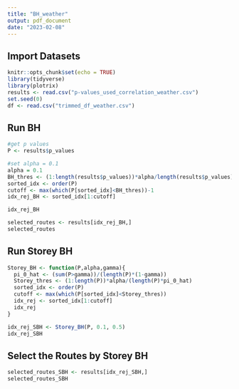 ```yaml
---
title: "BH_weather"
output: pdf_document
date: "2023-02-08"
---
```


## Import Datasets
```r
knitr::opts_chunk$set(echo = TRUE)
library(tidyverse)
library(plotrix)
results <- read.csv("p-values_used_correlation_weather.csv")
set.seed(0)
df <- read.csv("trimmed_df_weather.csv")
```

## Run BH
```r
#get p values
P <- results$p_values

#set alpha = 0.1
alpha = 0.1
BH_thres <- (1:length(results$p_values))*alpha/length(results$p_values)
sorted_idx <- order(P)
cutoff <- max(which(P[sorted_idx]<BH_thres))-1
idx_rej_BH <- sorted_idx[1:cutoff]
```

```r
idx_rej_BH
```

```r
selected_routes <- results[idx_rej_BH,]
selected_routes
```

## Run Storey BH
```r
Storey_BH <- function(P,alpha,gamma){
  pi_0_hat <- (sum(P>gamma))/(length(P)*(1-gamma))
  Storey_thres <- (1:length(P))*alpha/(length(P)*pi_0_hat)
  sorted_idx <- order(P)
  cutoff <- max(which(P[sorted_idx]<Storey_thres))
  idx_rej <- sorted_idx[1:cutoff]
  idx_rej
}

idx_rej_SBH <- Storey_BH(P, 0.1, 0.5)
idx_rej_SBH
```

## Select the Routes by Storey BH
```r
selected_routes_SBH <- results[idx_rej_SBH,]
selected_routes_SBH
```